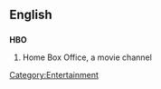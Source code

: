 ==English==
==={{initialism}}===
{{wikipedia}}
'''HBO'''
#Home Box Office, a movie channel

[[Category:Entertainment]]
